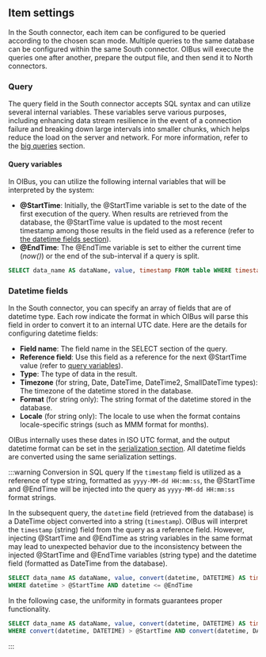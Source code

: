 
## Item settings
In the South connector, each item can be configured to be queried according to the chosen scan mode. Multiple queries to
the same database can be configured within the same South connector. OIBus will execute the queries one after another,
prepare the output file, and then send it to North connectors.

### Query
The query field in the South connector accepts SQL syntax and can utilize several internal variables. These variables
serve various purposes, including enhancing data stream resilience in the event of a connection failure and breaking
down large intervals into smaller chunks, which helps reduce the load on the server and network. For more information,
refer to the [big queries](#splitting-large-queries) section.

#### Query variables
In OIBus, you can utilize the following internal variables that will be interpreted by the system:

- **@StartTime**: Initially, the @StartTime variable is set to the date of the first execution of the query. When results
are retrieved from the database, the @StartTime value is updated to the most recent timestamp among those results in the
field used as a reference (refer to [the datetime fields section](#datetime-fields)).
- **@EndTime**: The @EndTime variable is set to either the current time (_now()_) or the end of the sub-interval if a
query is split.

```sql title="SQL query with @StartTime and @EndTime"
SELECT data_name AS dataName, value, timestamp FROM table WHERE timestamp > @StartTime AND timestamp < @EndTime
```

### Datetime fields
In the South connector, you can specify an array of fields that are of datetime type. Each row indicate the format in
which OIBus will parse this field in order to convert it to an internal UTC date. Here are the details for configuring
datetime fields:
- **Field name**: The field name in the SELECT section of the query.
- **Reference field**: Use this field as a reference for the next @StartTime value (refer to [query variables](#query-variables)).
- **Type**: The type of data in the result.
- **Timezone** (for string, Date, DateTime, DateTime2, SmallDateTime types): The timezone of the datetime stored in the
database.
- **Format** (for string only): The string format of the datetime stored in the database.
- **Locale** (for string only): The locale to use when the format contains locale-specific strings (such as MMM format
for months).

OIBus internally uses these dates in ISO UTC format, and the output datetime format can be set in the
[serialization section](#csv-serialization). All datetime fields are converted using the same serialization settings.

:::warning Conversion in SQL query
If the `timestamp` field is utilized as a reference of type string, formatted as `yyyy-MM-dd HH:mm:ss`, the @StartTime
and @EndTime will be injected into the query as `yyyy-MM-dd HH:mm:ss` format strings.

In the subsequent query, the `datetime` field (retrieved from the database) is a DateTime object converted into a
string (`timestamp`). OIBus will interpret the `timestamp` (string) field from the query as a reference field. However,
injecting @StartTime and @EndTime as string variables in the same format may lead to unexpected behavior due to the
inconsistency between the injected @StartTime and @EndTime variables (string type) and the datetime field
(formatted as DateTime from the database).

```sql title="Bad SQL query with @StartTime and @EndTime and convert"
SELECT data_name AS dataName, value, convert(datetime, DATETIME) AS timestamp FROM table
WHERE datetime > @StartTime AND datetime <= @EndTime
```

In the following case, the uniformity in formats guarantees proper functionality.
```sql title="Correct SQL query with @StartTime and @EndTime"
SELECT data_name AS dataName, value, convert(datetime, DATETIME) AS timestamp FROM table
WHERE convert(datetime, DATETIME) > @StartTime AND convert(datetime, DATETIME) <= @EndTime
```
:::

<SerializationSettings></SerializationSettings>